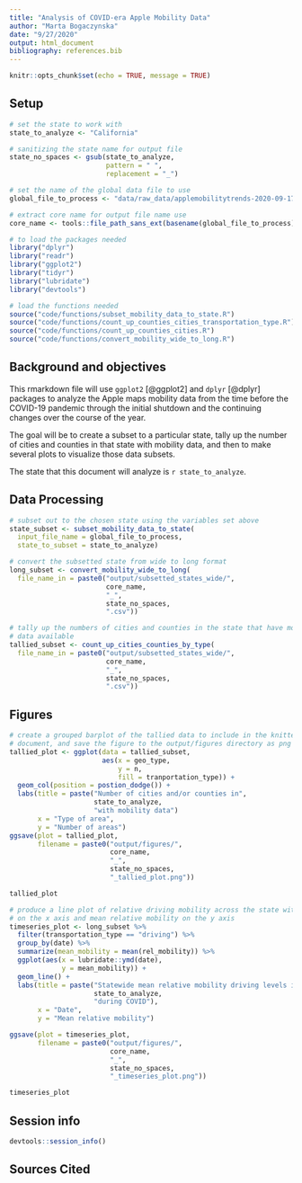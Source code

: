 ```yaml
---
title: "Analysis of COVID-era Apple Mobility Data"
author: "Marta Bogaczynska"
date: "9/27/2020"
output: html_document
bibliography: references.bib 
---
```


```r
knitr::opts_chunk$set(echo = TRUE, message = TRUE)
```

## Setup
```r
# set the state to work with
state_to_analyze <- "California"

# sanitizing the state name for output file
state_no_spaces <- gsub(state_to_analyze, 
                        pattern = " ",
                        replacement = "_")

# set the name of the global data file to use
global_file_to_process <- "data/raw_data/applemobilitytrends-2020-09-17.csv"

# extract core name for output file name use
core_name <- tools::file_path_sans_ext(basename(global_file_to_process))
```

```r
# to load the packages needed
library("dplyr")
library("readr")
library("ggplot2")
library("tidyr")
library("lubridate")
library("devtools")

# load the functions needed
source("code/functions/subset_mobility_data_to_state.R")
source("code/functions/count_up_counties_cities_transportation_type.R")
source("code/functions/count_up_counties_cities.R")
source("code/functions/convert_mobility_wide_to_long.R")

```

## Background and objectives

This rmarkdown file will use `ggplot2` [@ggplot2] and `dplyr` [@dplyr]
packages to analyze the Apple maps mobility data from the time before the COVID-19
pandemic through the initial shutdown and the continuing changes over the course of 
the year. 

The goal will be to create a subset to a particular state, tally up the number of
cities and counties in that state with mobility data, and then to make several plots
to visualize those data subsets.

The state that this document will analyze is `r state_to_analyze`. 

## Data Processing

```r

# subset out to the chosen state using the variables set above
state_subset <- subset_mobility_data_to_state(
  input_file_name = global_file_to_process,
  state_to_subset = state_to_analyze)

```

```r
# convert the subsetted state from wide to long format
long_subset <- convert_mobility_wide_to_long(
  file_name_in = paste0("output/subsetted_states_wide/",
                        core_name,
                        "_",
                        state_no_spaces,
                        ".csv"))

```

```r
# tally up the numbers of cities and counties in the state that have mobility
# data available
tallied_subset <- count_up_cities_counties_by_type(
  file_name_in = paste0("output/subsetted_states_wide/",
                        core_name,
                        "_",
                        state_no_spaces,
                        ".csv"))

```

## Figures
```r
# create a grouped barplot of the tallied data to include in the knitted 
# document, and save the figure to the output/figures directory as png
tallied_plot <- ggplot(data = tallied_subset,
                       aes(x = geo_type,
                           y = n,
                           fill = tranportation_type)) +
  geom_col(position = postion_dodge()) +
  labs(title = paste("Number of cities and/or counties in",
                     state_to_analyze,
                     "with mobility data")
       x = "Type of area",
       y = "Number of areas")
ggsave(plot = tallied_plot,
       filename = paste0("output/figures/",
                         core_name,
                         "_",
                         state_no_spaces,
                         "_tallied_plot.png"))

tallied_plot
```


```r
# produce a line plot of relative driving mobility across the state with date
# on the x axis and mean relative mobility on the y axis
timeseries_plot <- long_subset %>%
  filter(transportation_type == "driving") %>%
  group_by(date) %>%
  summarize(mean_mobility = mean(rel_mobility)) %>%
  ggplot(aes(x = lubridate::ymd(date),
             y = mean_mobility)) +
  geom_line() +
  labs(title = paste("Statewide mean relative mobility driving levels in",
                     state_to_analyze,
                     "during COVID"),
       x = "Date",
       y = "Mean relative mobility")

ggsave(plot = timeseries_plot,
       filename = paste0("output/figures/",
                         core_name,
                         "_",
                         state_no_spaces,
                         "_timeseries_plot.png"))

timeseries_plot
```

## Session info

```r
devtools::session_info()
```

## Sources Cited